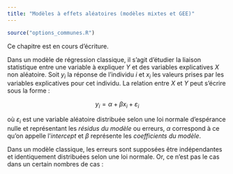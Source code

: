 ```yaml
---
title: "Modèles à effets aléatoires (modèles mixtes et GEE)"
---
```


```r
source("options_communes.R")
```

<div class="important">
Ce chapitre est en cours d'écriture.
</div>

Dans un modèle de régression classique, il s'agit d'étudier la liaison statistique entre une variable à expliquer <var>Y</var> et des variables explicatives <var>X</var> non aléatoire. Soit <var>y~i~</var> la réponse de l'individu <var>i</var> et <var>x~i~</var> les valeurs prises par les variables explicatives pour cet individu. La relation entre <var>X</var> et <var>Y</var> peut s'écrire sous la forme :

$$y_{i}=\alpha +\beta x_{i}+\varepsilon_{i}$$

où $\varepsilon_{i}$ est une variable aléatoire distribuée selon une loi normale d'espérance nulle et représentant les <dfn>résidus du modèle</dfn> ou erreurs, $\alpha$ correspond à ce qu'on appelle l'<dfn>intercept</dfn> et $\beta$ représente les <dfn>coefficients du modèle</dfn>. 

Dans un modèle classique, les erreurs sont supposées être indépendantes et identiquement distribuées selon une loi normale. Or, ce n'est pas le cas dans un certain nombres de cas :






